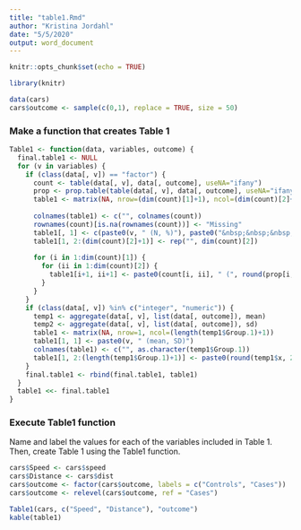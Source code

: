 ---
title: "table1.Rmd"
author: "Kristina Jordahl"
date: "5/5/2020"
output: word_document
---

```{r setup, include=FALSE}
knitr::opts_chunk$set(echo = TRUE)

library(knitr)

data(cars)
cars$outcome <- sample(c(0,1), replace = TRUE, size = 50)
```

### Make a function that creates Table 1

```{r table1fun}
Table1 <- function(data, variables, outcome) {
  final.table1 <- NULL
  for (v in variables) {
    if (class(data[, v]) == "factor") {
      count <- table(data[, v], data[, outcome], useNA="ifany")
      prop <- prop.table(table(data[, v], data[, outcome], useNA="ifany"), 2)
      table1 <- matrix(NA, nrow=(dim(count)[1]+1), ncol=(dim(count)[2]+1))
      
      colnames(table1) <- c("", colnames(count))
      rownames(count)[is.na(rownames(count))] <- "Missing"
      table1[, 1] <- c(paste0(v, " (N, %)"), paste0("&nbsp;&nbsp;&nbsp;&nbsp;&nbsp;", rownames(count)))
      table1[1, 2:(dim(count)[2]+1)] <- rep("", dim(count)[2])
      
      for (i in 1:dim(count)[1]) {
        for (ii in 1:dim(count)[2]) {
          table1[i+1, ii+1] <- paste0(count[i, ii], " (", round(prop[i, ii], 2) * 100, "%)")
        }
      }
    }
    if (class(data[, v]) %in% c("integer", "numeric")) {
      temp1 <- aggregate(data[, v], list(data[, outcome]), mean)
      temp2 <- aggregate(data[, v], list(data[, outcome]), sd)
      table1 <- matrix(NA, nrow=1, ncol=(length(temp1$Group.1)+1))
      table1[1, 1] <- paste0(v, " (mean, SD)")
      colnames(table1) <- c("", as.character(temp1$Group.1))
      table1[1, 2:(length(temp1$Group.1)+1)] <- paste0(round(temp1$x, 2), " (", round(temp2$x, 2), ")")
    }
    final.table1 <- rbind(final.table1, table1)
  }
  table1 <<- final.table1
}
```

### Execute Table1 function

Name and label the values for each of the variables included in Table 1. Then, create Table 1 using the Table1 function.

```{r createtable1}
cars$Speed <- cars$speed
cars$Distance <- cars$dist
cars$outcome <- factor(cars$outcome, labels = c("Controls", "Cases"))
cars$outcome <- relevel(cars$outcome, ref = "Cases")

Table1(cars, c("Speed", "Distance"), "outcome")
kable(table1)
```